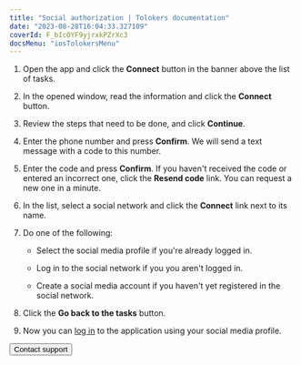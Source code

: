 ```yaml
---
title: "Social authorization | Tolokers documentation"
date: "2023-08-28T16:04:33.327109"
coverId: F_bIcOYF9yjrxkPZrXc3
docsMenu: "iosTolokersMenu"
---
```



<NewAuthorizationContent/>

1. Open the app and click the **Connect** button in the banner above the list of tasks.

2. In the opened window, read the information and click the **Connect** button.

3. Review the steps that need to be done, and click **Continue**.

4. Enter the phone number and press **Confirm**. We will send a text message with a code to this number.

5. Enter the code and press **Confirm**. If you haven't received the code or entered an incorrect one, click the **Resend code** link. You can request a new one in a minute.

6. In the list, select a social network and click the **Connect** link next to its name.

5. Do one of the following:

    - Select the social media profile if you're already logged in.

    - Log in to the social network if you you aren't logged in.

    - Create a social media account if you haven't yet registered in the social network.

8. Click the **Go back to the tasks** button.

9. Now you can [log in](../auth#authorization) to the application using your social media profile.

<Button themeColor="light" view="default" size="l" type="link" url="../troubleshooting/support?form-source=new-authorization">Contact support</Button>